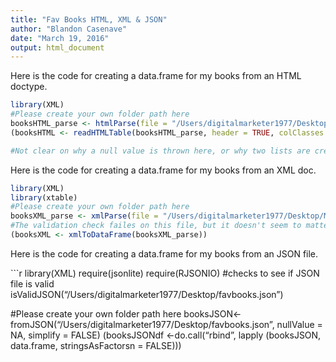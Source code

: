 ```yaml
---
title: "Fav Books HTML, XML & JSON"
author: "Blandon Casenave"
date: "March 19, 2016"
output: html_document
---
```

Here is the code for creating a data.frame for my books from an HTML doctype.
```r
library(XML)
#Please create your own folder path here
booksHTML_parse <- htmlParse(file = "/Users/digitalmarketer1977/Desktop/Fav Books HTML.html" )
(booksHTML <- readHTMLTable(booksHTML_parse, header = TRUE, colClasses = NULL, skip.rows = integer(), trim = TRUE, elFun = xmlValue, as.data.frame = TRUE))

#Not clear on why a null value is thrown here, or why two lists are created.
```

Here is the code for creating a data.frame for my books from an XML doc.
```r
library(XML)
library(xtable)
#Please create your own folder path here
booksXML_parse <- xmlParse(file = "/Users/digitalmarketer1977/Desktop/My Fav Books.xml")
#The validation check failes on this file, but it doesn't seem to matter. Data Frame prints as expected. 
(booksXML <- xmlToDataFrame(booksXML_parse))

```

Here is the code for creating a data.frame for my books from an JSON file.

```r
library(XML)
require(jsonlite)
require(RJSONIO)
#checks to see if JSON file is valid
isValidJSON("/Users/digitalmarketer1977/Desktop/favbooks.json")

#Please create your own folder path here
booksJSON<- fromJSON("/Users/digitalmarketer1977/Desktop/favbooks.json", nullValue = NA, simplify = FALSE)
(booksJSONdf <-do.call("rbind", lapply (booksJSON, data.frame, stringsAsFactorsn = FALSE)))
